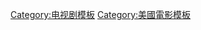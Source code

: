 {{Navbox
 | name = 西部世界
 | title = {{link-en|西部世界系列|Westworld (franchise)}}
 | state = {{{state|autocollapse}}}
 | bodyclass = hlist

 | group1 = 電影
 | list1 =
* 《[[西部世界 (1973年电影)|西部世界]]》{{small|（1973）}}
* 《[[未来世界 (1976年电影)|未来世界]]》{{small|（1976）}}

 | group2 = 電視劇
 | list2 = {{Navbox|subgroup
 | list1 = 《{{link-en|超越鑽石宮|Beyond Westworld}}》{{small|（1980）}}

   | group2 = [[西方極樂園]]{{small|（2016至今）}}
   | list2  = {{Navbox|subgroup

    |group1 = {{link-en|西方極樂園 (第一季)|Westworld (season 1)|第一季}}
     |list1 =
* {{link-en|起源 (西方極樂園)|The Original (Westworld)|起源}}
* {{link-en|栗色 (西方極樂園)|Chestnut (Westworld)|栗色}}
* {{link-en|迷路人|The Stray}}
* {{link-en|失調理論|Dissonance Theory}}
* {{link-en|受罪 (西方極樂園)|Contrapasso (Westworld)|受罪}}
* {{link-en|敵手 (西方極樂園)|The Adversary (Westworld)|敵手}}
* {{link-en|錯視 (西方極樂園)|Trompe L'Oeil (Westworld)|錯視}}
* {{link-en|消失的軌跡 (西方極樂園)|Trace Decay (Westworld)|消失的軌跡}}
* {{link-en|精準的和弦 (西方極樂園)|The Well-Tempered Clavier (Westworld)|精準的和弦}}
* {{link-en|雙向的思想 (西方極樂園)|The Bicameral Mind|雙向的思想}}

 |group2 = {{link-en|西方極樂園 (第二季)|Westworld (season 2)|第二季}}
     |list2 =
* {{link-en|入夜之旅|Journey into Night}}
* {{link-en|重聚 (西方極樂園)|Reunion (Westworld)|重聚}}
* {{link-en|美德與財富|Virtù e Fortuna}}

 |group3 = {{link-en|西方極樂園 (第三季)|Westworld (season 3)|第三季}}
     |list3 =
* {{link-en|求主顾惜|Parce Domine (Westworld)}}
* {{link-en|冬季防線 (西部世界)|The Winter Line|冬季防線}}
* {{link-en|田野之缺|The Absence of Field}}
* {{link-en|流亡者之母|The Mother of Exiles}}
* {{link-en|類型 (西部世界)|Genre (Westworld)|類型}}
* {{link-en|消相干|Decoherence (Westworld)}}
* {{link-en|通路兵|Passed Pawn (Westworld)}}
* {{link-en|危机理论|Crisis Theory (Westworld)}}

   |group4 = 其他
    |list4 = 
* [[西方極樂園角色列表|角色]]
* [[西部世界 (原聲帶)|原聲帶]]
}}
}}
}}<noinclude>
{{collapsible option}}
{{DEFAULTSORT:Westworld}}
[[Category:电视剧模板]]
[[Category:美國電影模板]]
</noinclude>